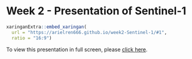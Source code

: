 # Week 2 - Presentation of Sentinel-1

```r
xaringanExtra::embed_xaringan(
  url = "https://arielren666.github.io/week2-Sentinel-1/#1", 
  ratio = "16:9")
```

To view this presentation in full screen, please [click here](https://arielren666.github.io/week2-Sentinel-1/#1).
